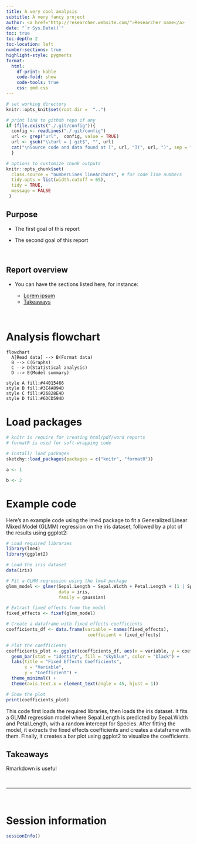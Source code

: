 ```yaml
---
title: A very cool analysis
subtitle: A very fancy project
author: <a href="http://researcher.website.com/">Researcher name</a>
date: "`r Sys.Date()`"
toc: true
toc-depth: 2
toc-location: left
number-sections: true
highlight-style: pygments
format:
  html:
    df-print: kable
    code-fold: show
    code-tools: true
    css: qmd.css
---
```


<!-- this code add line numbers to code blocks -->

<!-- only works when code folding is not used in yaml (code_folding: show) -->

```{=html}
<style>
body
  { counter-reset: source-line 0; }
pre.numberSource code
  { counter-reset: none; }
</style>
```
```r

# set working directory 
knitr::opts_knit$set(root.dir =  "..")

```

```r

# print link to github repo if any
if (file.exists("./.git/config")){
  config <- readLines("./.git/config")
  url <- grep("url",  config, value = TRUE)
  url <- gsub("\\turl = |.git$", "", url)
  cat("\nSource code and data found at [", url, "](", url, ")", sep = "")
  }

```

```r

# options to customize chunk outputs
knitr::opts_chunk$set(
  class.source = "numberLines lineAnchors", # for code line numbers
  tidy.opts = list(width.cutoff = 65), 
  tidy = TRUE,
  message = FALSE
 )

```

<!-- skyblue box -->

::: {.alert .alert-info}
# Purpose {.unnumbered .unlisted}

-   The first goal of this report

-   The second goal of this report
:::

 

<!-- light brown box -->

::: {.alert .alert-warning}
# Report overview {.unnumbered .unlisted}

-   You can have the sections listed here, for instance:

    -   [Lorem ipsum](#lorem-ipsum)
    -   [Takeaways](#takeaways)
:::

 

# Analysis flowchart {.unnumbered .unlisted}

```mermaid
flowchart
  A[Read data] --> B(Format data) 
  B --> C(Graphs)
  C --> D(Statistical analysis)
  D --> E(Model summary) 

style A fill:#44015466
style B fill:#3E4A894D
style C fill:#26828E4D
style D fill:#6DCD594D

```

# Load packages {.unnumbered .unlisted}

```r

# knitr is require for creating html/pdf/word reports
# formatR is used for soft-wrapping code

# install/ load packages
sketchy::load_packages(packages = c("knitr", "formatR"))

```

```r


a <- 1

b <- 2
```

# Example code
Here's an example code using the lme4 package to fit a Generalized Linear Mixed Model (GLMM) regression on the iris dataset, followed by a plot of the results using ggplot2:
```r


# Load required libraries
library(lme4)
library(ggplot2)

# Load the iris dataset
data(iris)

# Fit a GLMM regression using the lme4 package
glmm_model <- glmer(Sepal.Length ~ Sepal.Width + Petal.Length + (1 | Species),
                    data = iris,
                    family = gaussian)

# Extract fixed effects from the model
fixed_effects <- fixef(glmm_model)

# Create a dataframe with fixed effects coefficients
coefficients_df <- data.frame(variable = names(fixed_effects),
                               coefficient = fixed_effects)

# Plot the coefficients
coefficients_plot <- ggplot(coefficients_df, aes(x = variable, y = coefficient)) +
  geom_bar(stat = "identity", fill = "skyblue", color = "black") +
  labs(title = "Fixed Effects Coefficients",
       x = "Variable",
       y = "Coefficient") +
  theme_minimal() +
  theme(axis.text.x = element_text(angle = 45, hjust = 1))

# Show the plot
print(coefficients_plot)
```

This code first loads the required libraries, then loads the iris dataset. It fits a GLMM regression model where Sepal.Length is predicted by Sepal.Width and Petal.Length, with a random intercept for Species. After fitting the model, it extracts the fixed effects coefficients and creates a dataframe with them. Finally, it creates a bar plot using ggplot2 to visualize the coefficients.
<!-- '&nbsp;' adds blank space -->

<!-- light green box -->

::: {.alert .alert-success}
# Takeaways {#takeaways .unnumbered .unlisted}

Rmarkdown is useful

:::

 

<!-- '---' adds a gray vertical line -->

------------------------------------------------------------------------

 

<!-- add packages used, system details and versions  -->

# Session information {.unnumbered .unlisted}

```r

sessionInfo()

```
